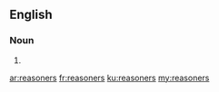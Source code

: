 ==English==

===Noun===
{{head|en}}

# {{plural of|reasoner}}

[[ar:reasoners]]
[[fr:reasoners]]
[[ku:reasoners]]
[[my:reasoners]]